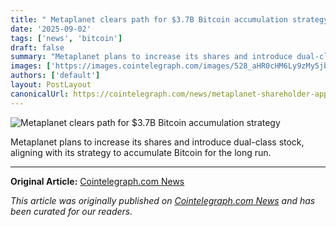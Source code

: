 ```yaml
---
title: " Metaplanet clears path for $3.7B Bitcoin accumulation strategy "
date: '2025-09-02'
tags: ['news', 'bitcoin']
draft: false
summary: "Metaplanet plans to increase its shares and introduce dual-class stock, aligning with its strategy to accumulate Bitcoin for the long run."
images: ['https://images.cointelegraph.com/images/528_aHR0cHM6Ly9zMy5jb2ludGVsZWdyYXBoLmNvbS91cGxvYWRzLzIwMjUtMDIvMDE5NGYxMDQtYjM4Yi03ZGQxLThiNTktYjk3ZjQxMjJlNjlh.jpg']
authors: ['default']
layout: PostLayout
canonicalUrl: https://cointelegraph.com/news/metaplanet-shareholder-approval-bitcoin-funding-3-7b-raise?utm_source=rss_feed&utm_medium=rss&utm_campaign=rss_partner_inbound
---
```


![ Metaplanet clears path for $3.7B Bitcoin accumulation strategy ](https://images.cointelegraph.com/images/528_aHR0cHM6Ly9zMy5jb2ludGVsZWdyYXBoLmNvbS91cGxvYWRzLzIwMjUtMDIvMDE5NGYxMDQtYjM4Yi03ZGQxLThiNTktYjk3ZjQxMjJlNjlh.jpg)

Metaplanet plans to increase its shares and introduce dual-class stock, aligning with its strategy to accumulate Bitcoin for the long run.

---

**Original Article:** [Cointelegraph.com News](https://cointelegraph.com/news/metaplanet-shareholder-approval-bitcoin-funding-3-7b-raise?utm_source=rss_feed&utm_medium=rss&utm_campaign=rss_partner_inbound)

*This article was originally published on [Cointelegraph.com News](https://cointelegraph.com/news/metaplanet-shareholder-approval-bitcoin-funding-3-7b-raise?utm_source=rss_feed&utm_medium=rss&utm_campaign=rss_partner_inbound) and has been curated for our readers.*

